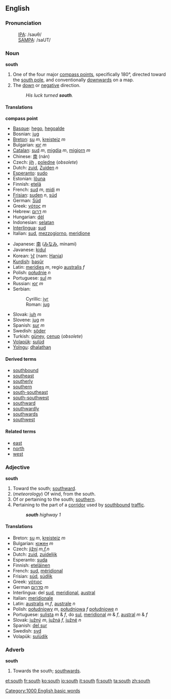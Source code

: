 ==English==
===Pronunciation===
:[[International Phonetic Alphabet|IPA]]: /saʊθ/
:[[SAMPA]]: /saUT/

===Noun===
'''south'''

# One of the four major [[compass point]]s, specifically 180°, directed toward the [[south pole]], and conventionally [[downwards]] on a map.
# The [[down]] or [[negative]] direction.
#:''His luck turned '''south'''.''

====Translations====

'''compass point'''
{{top}}
*[[Basque]]: [[hego]], [[hegoalde]]
*Bosnian: [[jug#Bosnian|jug]] {{m}}
*[[Breton]]: [[su]] ''m'', [[kreisteiz]] ''m''
*Bulgarian: [[юг]] ''m''
*[[Catalan]]: [[sud]] ''m'', [[migdia]] ''m'', [[migjorn]] ''m''
*Chinese: [[南]] (nán)
*Czech: [[jih]] {{m}}, [[poledne]] {{n}} (''obsolete'')
*Dutch: [[zuid]], [[Zuiden]] ''n''
*[[Esperanto]]: [[sudo]]
*Estonian: [[lõuna]]
*Finnish: [[etelä]]
*French: [[sud]] ''m'', [[midi]] ''m''
*[[Frisian]]: [[suden]] ''n'', [[súd]]
*German: [[Süd]]
*Greek: [[νότος]] ''m''
*Hebrew: [[דרום]] ''m''
*Hungarian: [[dél]]
*Indonesian: [[selatan]]
*[[Interlingua]]: [[sud]]
*Italian: [[sud]], [[mezzogiorno]], [[meridione]]
{{mid}}
*Japanese: [[南]] ([[みなみ]], minami)
*Javanese: [[kidul]]
*Korean: [[남]] (nam: [[Hanja]])
*[[Kurdish]]: [[başûr]]
*Latin: [[meridies]] ''m'', regio [[australis]] ''f''
*Polish: [[południe]] ''n''
*Portuguese: [[sul]] ''m''
*Russian: [[юг]] ''m''
*Serbian:
*:Cyrillic: [[југ#Serbian|југ]] {{m}}
*:Roman: [[jug#Serbian|jug]] {{m}}
*Slovak: [[juh]] ''m''
*Slovene: [[jug]] ''m''
*Spanish: [[sur]] ''m''
*Swedish: [[söder]]
*Turkish: [[güney]], [[cenup]] (''obsolete'')
*[[Volapük]]: [[sulüd]]
*[[Yolngu]]: [[dhalathaŋ]]
{{bottom}}

====Derived terms====
*[[southbound]]
*[[southeast]]
*[[southerly]]
*[[southern]]
*[[south-southeast]]
*[[south-southwest]]
*[[southward]]
*[[southwardly]]
*[[southwards]]
*[[southwest]]

====Related terms====
*[[east]]
*[[north]]
*[[west]]

===Adjective===
'''south'''

# Toward the south; [[southward]].
# (''meteorology'') Of wind, from the south.
# Of or pertaining to the south; [[southern]].
# Pertaining to the part of a [[corridor]] used by [[southbound]] [[traffic]]. 
#:'''''south''' highway 1''

====Translations====
*Breton: [[su]] ''m'', [[kreisteiz]] ''m''
*Bulgarian: [[южен]] ''m''
*Czech: [[jižní]] ''m,f,n''
*Dutch: [[zuid]], [[zuidelijk]]
*Esperanto: [[suda]]
*Finnish: [[eteläinen]]
*French: [[sud]], [[méridional]]
*Frisian: [[súd]], [[súdlik]]
*Greek: [[νότιος]] 
*German [[סדרום]] ''m''
*Interlingua: del [[sud]], [[meridional]], [[austral]]
*Italian: [[meridionale]]
*Latin: [[australis]] ''m,f'', [[australe]] ''n''
*Polish: [[południowy]] ''m'', [[południowa]] ''f'' [[południowe]] ''n''
*Portuguese: [[sulista]] ''m'' & ''f'', do [[sul]], [[meridional]] ''m'' & ''f'', [[austral]] ''m'' & ''f''
*Slovak: [[južný]] ''m'', [[južná]] ''f'', [[južné]] ''n''
*Spanish: [[del sur]]
*Swedish: [[syd]]
*Volapük: [[sulüdik]]

===Adverb===
'''south'''

# Towards the south; [[southwards]].

[[Category:1000 English basic words]]

[[et:south]]
[[fr:south]]
[[ko:south]]
[[io:south]]
[[it:south]]
[[fi:south]]
[[ta:south]]
[[zh:south]]
